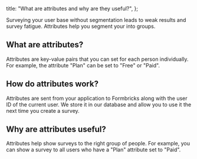 
  title: "What are attributes and why are they useful?",
};

Surveying your user base without segmentation leads to weak results and survey fatigue. Attributes help you segment your into groups.

## What are attributes?

Attributes are key-value pairs that you can set for each person individually. For example, the attribute "Plan" can be set to "Free" or "Paid".

## How do attributes work?

Attributes are sent from your application to Formbricks along with the user ID of the current user. We store it in our database and allow you to use it the next time you create a survey.

## Why are attributes useful?

Attributes help show surveys to the right group of people. For example, you can show a survey to all users who have a "Plan" attribute set to "Paid".

